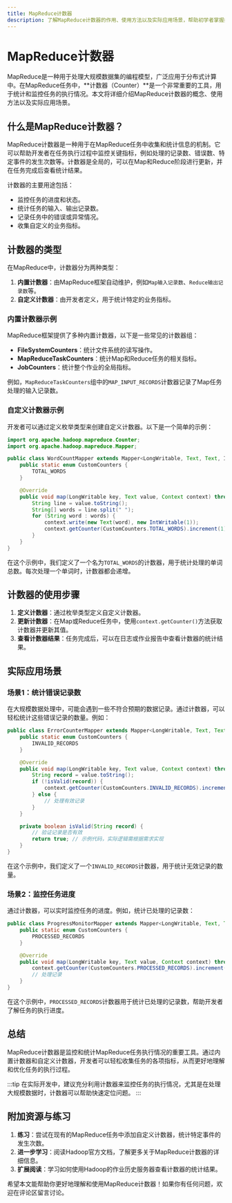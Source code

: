 ```yaml
---
title: MapReduce计数器
description: 了解MapReduce计数器的作用、使用方法以及实际应用场景，帮助初学者掌握如何在MapReduce任务中统计和监控关键指标。
---
```


# MapReduce计数器

MapReduce是一种用于处理大规模数据集的编程模型，广泛应用于分布式计算中。在MapReduce任务中，**计数器（Counter）**是一个非常重要的工具，用于统计和监控任务的执行情况。本文将详细介绍MapReduce计数器的概念、使用方法以及实际应用场景。

## 什么是MapReduce计数器？

MapReduce计数器是一种用于在MapReduce任务中收集和统计信息的机制。它可以帮助开发者在任务执行过程中监控关键指标，例如处理的记录数、错误数、特定事件的发生次数等。计数器是全局的，可以在Map和Reduce阶段进行更新，并在任务完成后查看统计结果。

计数器的主要用途包括：
- 监控任务的进度和状态。
- 统计任务的输入、输出记录数。
- 记录任务中的错误或异常情况。
- 收集自定义的业务指标。

## 计数器的类型

在MapReduce中，计数器分为两种类型：
1. **内置计数器**：由MapReduce框架自动维护，例如`Map输入记录数`、`Reduce输出记录数`等。
2. **自定义计数器**：由开发者定义，用于统计特定的业务指标。

### 内置计数器示例

MapReduce框架提供了多种内置计数器，以下是一些常见的计数器组：
- **FileSystemCounters**：统计文件系统的读写操作。
- **MapReduceTaskCounters**：统计Map和Reduce任务的相关指标。
- **JobCounters**：统计整个作业的全局指标。

例如，`MapReduceTaskCounters`组中的`MAP_INPUT_RECORDS`计数器记录了Map任务处理的输入记录数。

### 自定义计数器示例

开发者可以通过定义枚举类型来创建自定义计数器。以下是一个简单的示例：

```java
import org.apache.hadoop.mapreduce.Counter;
import org.apache.hadoop.mapreduce.Mapper;

public class WordCountMapper extends Mapper<LongWritable, Text, Text, IntWritable> {
    public static enum CustomCounters {
        TOTAL_WORDS
    }

    @Override
    public void map(LongWritable key, Text value, Context context) throws IOException, InterruptedException {
        String line = value.toString();
        String[] words = line.split(" ");
        for (String word : words) {
            context.write(new Text(word), new IntWritable(1));
            context.getCounter(CustomCounters.TOTAL_WORDS).increment(1);
        }
    }
}
```

在这个示例中，我们定义了一个名为`TOTAL_WORDS`的计数器，用于统计处理的单词总数。每次处理一个单词时，计数器都会递增。

## 计数器的使用步骤

1. **定义计数器**：通过枚举类型定义自定义计数器。
2. **更新计数器**：在Map或Reduce任务中，使用`context.getCounter()`方法获取计数器并更新其值。
3. **查看计数器结果**：任务完成后，可以在日志或作业报告中查看计数器的统计结果。

## 实际应用场景

### 场景1：统计错误记录数

在大规模数据处理中，可能会遇到一些不符合预期的数据记录。通过计数器，可以轻松统计这些错误记录的数量。例如：

```java
public class ErrorCounterMapper extends Mapper<LongWritable, Text, Text, IntWritable> {
    public static enum CustomCounters {
        INVALID_RECORDS
    }

    @Override
    public void map(LongWritable key, Text value, Context context) throws IOException, InterruptedException {
        String record = value.toString();
        if (!isValid(record)) {
            context.getCounter(CustomCounters.INVALID_RECORDS).increment(1);
        } else {
            // 处理有效记录
        }
    }

    private boolean isValid(String record) {
        // 验证记录是否有效
        return true; // 示例代码，实际逻辑需根据需求实现
    }
}
```

在这个示例中，我们定义了一个`INVALID_RECORDS`计数器，用于统计无效记录的数量。

### 场景2：监控任务进度

通过计数器，可以实时监控任务的进度。例如，统计已处理的记录数：

```java
public class ProgressMonitorMapper extends Mapper<LongWritable, Text, Text, IntWritable> {
    public static enum CustomCounters {
        PROCESSED_RECORDS
    }

    @Override
    public void map(LongWritable key, Text value, Context context) throws IOException, InterruptedException {
        context.getCounter(CustomCounters.PROCESSED_RECORDS).increment(1);
        // 处理记录
    }
}
```

在这个示例中，`PROCESSED_RECORDS`计数器用于统计已处理的记录数，帮助开发者了解任务的执行进度。

## 总结

MapReduce计数器是监控和统计MapReduce任务执行情况的重要工具。通过内置计数器和自定义计数器，开发者可以轻松收集任务的各项指标，从而更好地理解和优化任务的执行过程。

:::tip
在实际开发中，建议充分利用计数器来监控任务的执行情况，尤其是在处理大规模数据时，计数器可以帮助快速定位问题。
:::

## 附加资源与练习

1. **练习**：尝试在现有的MapReduce任务中添加自定义计数器，统计特定事件的发生次数。
2. **进一步学习**：阅读Hadoop官方文档，了解更多关于MapReduce计数器的详细信息。
3. **扩展阅读**：学习如何使用Hadoop的作业历史服务器查看计数器的统计结果。

希望本文能帮助你更好地理解和使用MapReduce计数器！如果你有任何问题，欢迎在评论区留言讨论。